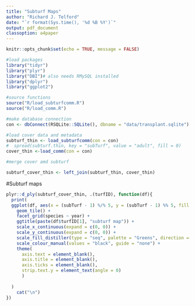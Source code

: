 ```yaml
---
title: "Subturf Maps"
author: "Richard J. Telford"
date: "`r format(Sys.time(), '%d %B %Y')`"
output: pdf_document
classoption: a4paper
---
```


```r
knitr::opts_chunk$set(echo = TRUE, message = FALSE)
```


```r
#load packages
library("tidyr")
library("plyr")
library("DBI")# also needs RMySQL installed
library("dplyr")
library("ggplot2")

#source functions
source("R/load_subturfcomm.R")
source("R/load_comm.R")

#make database connection
con <- dbConnect(RSQLite::SQLite(), dbname = "data/transplant.sqlite")

#load cover data and metadata
subturf_thin <- load_subturfcomm(con = con)
#  spread(subturf.thin, key = "subTurf", value = "adult", fill = 0)
cover_thin <-load_comm(con = con)

#merge cover amd subturf

subturf_cover_thin <- left_join(subturf_thin, cover_thin)

```

#Subturf maps

```r
plyr::d_ply(subturf_cover_thin, .(turfID), function(df){
  print(
  ggplot(df, aes(x = (subTurf - 1) %/% 5, y = (subTurf - 1) %% 5, fill = cover, colour = "outline")) +
    geom_tile() +
    facet_grid(species ~ year) +
    ggtitle(paste(df$turfID[1], "subturf map")) +
    scale_x_continuous(expand = c(0, 0)) +
    scale_y_continuous(expand = c(0, 0)) +
    scale_fill_distiller(type = "seq", palette = "Greens", direction = 1) + 
    scale_colour_manual(values = "black", guide = "none") + 
    theme(
      axis.text = element_blank(), 
      axis.title = element_blank(), 
      axis.ticks = element_blank(),
      strip.text.y = element_text(angle = 0)
      )
  
  )
    cat("\n")
})
```